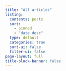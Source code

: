 ```yaml
---
title: "All articles"
listing:
  contents: posts
  sort: 
    - pinned
    - "date desc"
  type: default
  categories: true
  sort-ui: false
  filter-ui: false
page-layout: full
title-block-banner: false
---
```



